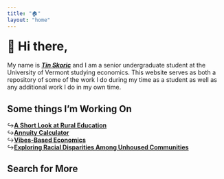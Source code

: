 ```yaml
---
title: "🏠"
layout: "home"
---
```

<h1 style = "white-space: nowrap; margin-top: 21px">👋 Hi there,</h1>

My name is [__*Tin Skoric*__](/about/) and I am a senior undergraduate student at the University of Vermont studying economics. This website serves as both a repository of some of the work I do during my time as a student as well as any additional work I do in my own time.

## Some things I'm Working On

↪️[__A Short Look at Rural Education__](/works/writings/ruraleducation/)  
↪️[__Annuity Calculator__](/works/projects/annuitycalculator/)  
↪️[__Vibes-Based Economics__](/works/writings/vibesbasedeconomics/)  
↪️[__Exploring Racial Disparities Among Unhoused Communities__](/works/writings/racialdisparitiesamongunhousedcommunities/)

## Search for More